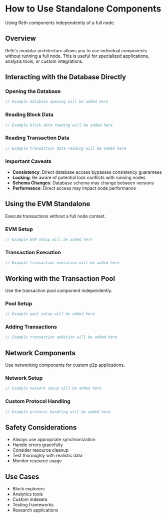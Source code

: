 # How to Use Standalone Components

Using Reth components independently of a full node.

## Overview

Reth's modular architecture allows you to use individual components without running a full node. This is useful for specialized applications, analysis tools, or custom integrations.

## Interacting with the Database Directly

### Opening the Database

```rust
// Example database opening will be added here
```

### Reading Block Data

```rust
// Example block data reading will be added here
```

### Reading Transaction Data

```rust
// Example transaction data reading will be added here
```

### Important Caveats

- **Consistency**: Direct database access bypasses consistency guarantees
- **Locking**: Be aware of potential lock conflicts with running nodes
- **Schema Changes**: Database schema may change between versions
- **Performance**: Direct access may impact node performance

## Using the EVM Standalone

Execute transactions without a full node context.

### EVM Setup

```rust
// Example EVM setup will be added here
```

### Transaction Execution

```rust
// Example transaction execution will be added here
```

## Working with the Transaction Pool

Use the transaction pool component independently.

### Pool Setup

```rust
// Example pool setup will be added here
```

### Adding Transactions

```rust
// Example transaction addition will be added here
```

## Network Components

Use networking components for custom p2p applications.

### Network Setup

```rust
// Example network setup will be added here
```

### Custom Protocol Handling

```rust
// Example protocol handling will be added here
```

## Safety Considerations

- Always use appropriate synchronization
- Handle errors gracefully
- Consider resource cleanup
- Test thoroughly with realistic data
- Monitor resource usage

## Use Cases

- Block explorers
- Analytics tools
- Custom indexers
- Testing frameworks
- Research applications